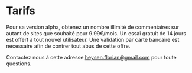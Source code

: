 

# Tarifs

Pour sa version alpha, obtenez un nombre illimité de commentaires sur autant
de sites que souhaité pour 9.99€/mois. Un essai gratuit de 14 jours
est offert à tout nouvel utilisateur. Une validation par carte bancaire est
nécessaire afin de contrer tout abus de cette offre.

Contactez nous à cette adresse heysen.florian@gmail.com pour toute questions.